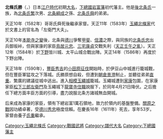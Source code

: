{{Unreferenced|time=2016-11-29T01:53:55+00:00}}
{{Infobox officeholder
| name               = 北條氏勝
| image              = 
| caption            = 

| office            = {{link-ja|岩富藩|岩富藩}}藩主
| term_start        = 1590年
| term_end          = 1611年
| predecessor       = {{small|新設}}
| successor         = [[北條氏重|北條氏重]]

| birth_name         = 	
| birth_date         = 1559年<br>（永禄2年）
| birth_place        = 
| death_date         = {{death date and age|1611|5|6|1559}}<br>（慶長16年3月24日）
| death_place        = 
| module             = {{日本武士|child=yes
|時代=[[戰國時代_(日本)|戰國時代]] - [[江戶時代|江戶時代]]前期
|改名=
|別名=
|戒名=上嶽寺殿角翁良牛大居士
|墓所=[[神奈川縣|神奈川縣]][[鎌倉市|鎌倉市]]植木[[龍寶寺|龍寶寺]]
|官位=[[從五位|從五位]]下、[[衛門府|左衛門大夫]]
|幕府= 
|主君=[[北条氏政|北条氏政]]→[[北条氏直|氏直]]→[[德川家康|德川家康]]→[[德川秀忠|秀忠]]
|藩=[[下總國|下總國]][[岩富藩|岩富藩]]主
|氏族=[[玉繩北條氏|玉繩北條氏]]
|父=[[北条氏繁|北条氏繁]]
|母=[[七曲殿_(北条氏繁正室)|七曲殿]]（[[北条氏康|北条氏康]]之女）
|兄=[[北条氏舜|氏舜]]
|弟=[[北条氏成|氏成]]、[[千葉直胤|千葉直胤]]、[[北條繁廣|繁廣]]
|妹=[[上杉氏憲_(深谷上杉氏)|上杉氏憲]]室
|正室='''[[蓮覺院|蓮覺院]]'''（[[上田朝直|上田朝直]]之女）
|子=[[北条氏明|氏明]]
|養子=''繁廣''、'''''[[北条氏重|氏重]]'''''
 }}
}}
'''北條氏勝'''（{{jpn|j=北条 氏勝|hg=ほうじょう うじかつ|rm=Hōjō Ujikatsu|kyu=北條 氏勝}}，{{bd|1559年||1611年|5月6日|}}）日本[[江户時代|江户時代]]初期[[大名_(稱謂)|大名]]，[[下總國|下總國]][[岩富藩|岩富藩]]初代藩主。他是[[後北条氏|後北条氏]]一族，為[[北条氏繁|北条氏繁]]次男、[[北条綱成|北条綱成]]之孫、[[北条氏舜|北条氏舜]]的弟弟。

天正10年（1582年）哥哥氏舜死後繼承家督。天正11年（1583年）[[玉繩北條家|玉繩北條家]]代於文書上的官名為「左衛門大夫」。

天正10年[[本能寺之變|本能寺之變]]後，北条與[[德川氏|德川]]爭奪[[甲斐国|甲斐]]、[[信浓国|信濃]]之際，與同族的[[北条氏忠|北条氏忠]]出兵御坂峠，但與家康的家臣[[鳥居元忠|鳥居元忠]]、[[三宅康貞|三宅康貞]]交戰失利（[[天正壬午之亂|天正壬午之亂]]）。天正12年（1584年）於[[下野国|下野]]皆川城、太平山城合戰出陣。天正14年（1586年）再度於下野出陣。

天正18年（1590年），[[豐臣秀吉|豐臣秀吉]]的[[小田原征伐|小田原征伐]]開始時，於伊豆山中城進行籠城戰，但在豐臣軍猛攻之下落城。氏勝原想自殺，但遭到[[朝倉景澄|朝倉景澄]]制止，並聽從弟弟[[千叶直重|直重]]、繁廣的建議從城中逃出。進入[[相模国|相模]][[玉繩城|玉繩城]]籠城。玉繩城遭到[[德川家康|家康]]包圍，在家康家臣[[松下三郎左衛門|松下三郎左衛門]]及玉繩城下[[龍寶寺住職|龍寶寺住職]]說服下，於同年4月21日降伏。之后擔任下總方面丰臣方面的引導，盡力說服北条方諸城無血開城。

后来成為家康的家臣，領有下總岩富1萬石領地，致力於領内的基盤整備。[[關原之戰|關原之戰]]因功績卓著，受[[德川秀忠|德川秀忠]]極度信賴。在慶長16年（1611年）死去，享年53岁。家督由養子[[北条氏重|氏重]]繼承。

{{後北條氏歷代當主|[[玉繩北條氏|玉繩北條氏]]|1581年 - 1611年|第6任}}
{{岩富藩主|初代|1590年 - 1611年}}

[[Category:玉繩北條氏|Category:玉繩北條氏]]
[[Category:戰國武將|Category:戰國武將]]
[[Category:譜代大名|Category:譜代大名]]
[[Category:下總國藩主|Category:下總國藩主]]